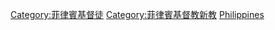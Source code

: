 [[Category:菲律賓基督徒|Category:菲律賓基督徒]]
[[Category:菲律賓基督教新教|Category:菲律賓基督教新教]]
[[Category:各國新教徒|Philippines]]
